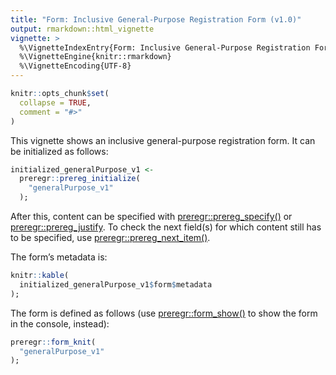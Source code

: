 ---
title: "Form: Inclusive General-Purpose Registration Form (v1.0)"
output: rmarkdown::html_vignette
vignette: >
  %\VignetteIndexEntry{Form: Inclusive General-Purpose Registration Form (v1.0)}
  %\VignetteEngine{knitr::rmarkdown}
  %\VignetteEncoding{UTF-8}
---

```{r, include = FALSE}
knitr::opts_chunk$set(
  collapse = TRUE,
  comment = "#>"
)
```

This vignette shows an inclusive general-purpose registration form. It can be initialized as follows:

```{r}
initialized_generalPurpose_v1 <-
  preregr::prereg_initialize(
    "generalPurpose_v1"
  );
```

After this, content can be specified with [preregr::prereg_specify()](https://preregr.opens.science/reference/prereg_specify.html) or [preregr::prereg_justify](https://preregr.opens.science/reference/prereg_justify.html). To check the next field(s) for which content still has to be specified, use [preregr::prereg_next_item()](https://preregr.opens.science/reference/prereg_next_item.html).

The form's metadata is:

```{r, echo=FALSE}
knitr::kable(
  initialized_generalPurpose_v1$form$metadata
);
```

The form is defined as follows (use [preregr::form_show()](https://preregr.opens.science/reference/form_show.html) to show the form in the console, instead):

```{r}
preregr::form_knit(
  "generalPurpose_v1"
);
```
